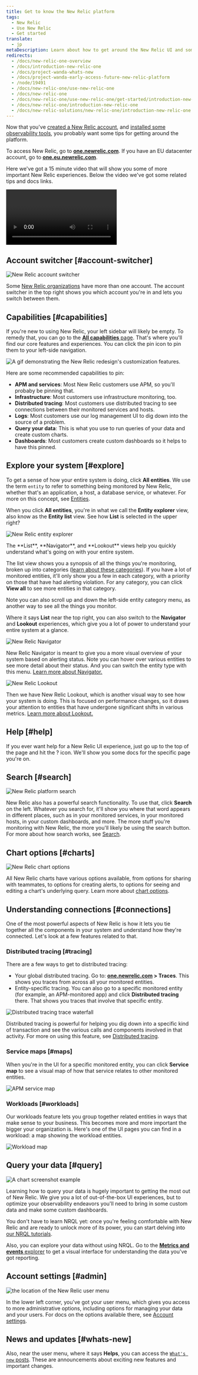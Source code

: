 ```yaml
---
title: Get to know the New Relic platform
tags:
  - New Relic 
  - Use New Relic
  - Get started
translate:
  - jp
metaDescription: Learn about how to get around the New Relic UI and some of the most important experiences. 
redirects:
  - /docs/new-relic-one-overview
  - /docs/introduction-new-relic-one
  - /docs/project-wanda-whats-new
  - /docs/project-wanda-early-access-future-new-relic-platform
  - /node/19491
  - /docs/new-relic-one/use-new-relic-one
  - /docs/new-relic-one
  - /docs/new-relic-one/use-new-relic-one/get-started/introduction-new-relic-one
  - /docs/new-relic-one/introduction-new-relic-one
  - /docs/new-relic-solutions/new-relic-one/introduction-new-relic-one
---
```















Now that you've [created a New Relic account](https://newrelic.com/signup), and [installed some observability tools](/docs/new-relic-solutions/get-started/implementation-guide-intro), you probably want some tips for getting around the platform. 

To access New Relic, go to **[one.newrelic.com](https://one.newrelic.com/all-capabilities)**. If you have an EU datacenter account, go to **[one.eu.newrelic.com](https://one.eu.newrelic.com)**.

Here we've got a 15 minute video that will show you some of more important New Relic experiences. Below the video we've got some related tips and docs links.

<Video
  type="wistia"
  id="9xnr9qv9qh"
/>

## Account switcher [#account-switcher]

<img
  title="New Relic account switcher"
  alt="New Relic account switcher"
  src={accountSwitcherWide}
/>

Some [New Relic organizations](/docs/accounts/accounts-billing/account-structure/new-relic-account-structure) have more than one account. The account switcher in the top right shows you which account you're in and lets you switch between them. 

## Capabilities [#capabilities]

If you're new to using New Relic, your left sidebar will likely be empty. To remedy that, you can go to the [**All capabilities** page](https://one.newrelic.com/all-capabilities). That's where you'll find our core features and experiences. You can click the pin icon to pin them to your left-side navigation. 

<img
  title="Customize New Relic"
  alt="A gif demonstrating the New Relic redesign's customization features."
  src={transtionGuideUiRedesignCustomize}
/>

Here are some recommended capabilities to pin: 

* **APM and services**: Most New Relic customers use APM, so you'll probaby be pinning that. 
* **Infrastructure**: Most customers use infrastructure monitoring, too. 
* **Distributed tracing**: Most customers use distributed tracing to see connections between their monitored services and hosts.  
* **Logs**: Most customers use our log management UI to dig down into the source of a problem. 
* **Query your data**: This is what you use to run queries of your data and create custom charts. 
* **Dashboards**: Most customers create custom dashboards so it helps to have this pinned. 

## Explore your system [#explore]

To get a sense of how your entire system is doing, click **All entities**. We use the term `entity` to refer to something being monitored by New Relic, whether that's an application, a host, a database service, or whatever. For more on this concept, see [Entities](/docs/new-relic-solutions/new-relic-one/core-concepts/what-entity-new-relic). 

When you click **All entities**, you're in what we call the **Entity explorer** view, also know as the **Entity list** view. See how **List** is selected in the upper right? 

<img
  title="New Relic entity explorer"
  alt="New Relic entity explorer"
  src={entityExplorer}
/>
<figcaption>
  The **List**, **Navigator**, and **Lookout** views help you quickly understand what's going on with your entire system. 
</figcaption>

The list view shows you a synopsis of all the things you're monitoring, broken up into categories ([learn about these categories](/docs/new-relic-solutions/new-relic-one/core-concepts/new-relic-explorer-view-performance-across-apps-services-hosts/#find)). If you have a lot of monitored entities, it'll only show you a few in each category, with a priority on those that have had alerting violation. For any category, you can click **View all** to see more entities in that category. 

Note you can also scroll up and down the left-side entity category menu, as another way to see all the things you monitor. 

Where it says **List** near the top right, you can also switch to the **Navigator** and **Lookout** experiences, which give you a lot of power to understand your entire system at a glance. 

<img
  title="New Relic Navigator"
  alt="New Relic Navigator"
  src={navigator}
/>

New Relic Navigator is meant to give you a more visual overview of your system based on alerting status. Note you can hover over various entities to see more detail about their status. And you can switch the entity type with this menu. [Learn more about Navigator.](/docs/new-relic-solutions/new-relic-one/core-concepts/new-relic-explorer-view-performance-across-apps-services-hosts/#view-navigator)

<img
  title="New Relic Lookout"
  alt="New Relic Lookout"
  src={lookout}
/>

Then we have New Relic Lookout, which is another visual way to see how your system is doing. This is focused on performance changes, so it draws your attention to entities that have undergone significant shifts in various metrics. [Learn more about Lookout.](/docs/new-relic-solutions/new-relic-one/core-concepts/new-relic-explorer-view-performance-across-apps-services-hosts/#view-lookout)

## Help [#help]

If you ever want help for a New Relic UI experience, just go up to the top of the page and hit the ? icon. We'll show you some docs for the specific page you're on.  

## Search [#search]

<img
  title="New Relic platform search"
  alt="New Relic platform search"
  src={search}
/>

New Relic also has a powerful search functionality. To use that, click **Search** on the left. Whatever you search for, it'll show you where that word appears in different places, such as in your monitored services, in your monitored hosts, in your custom dashboards, and more. The more stuff you're monitoring with New Relic, the more you'll likely be using the search button. For more about how search works, see [Search](/docs/new-relic-solutions/new-relic-one/ui-data/basic-ui-features/#search).

## Chart options [#charts]

<img
  title="New Relic chart options"
  alt="New Relic chart options"
  src={chartOptions}
/>

All New Relic charts have various options available, from options for sharing with teammates, to options for creating alerts, to options for seeing and editing a chart's underlying query. Learn more about [chart options](/docs/new-relic-solutions/new-relic-one/ui-data/basic-ui-features).

## Understanding connections [#connections]

One of the most powerful aspects of New Relic is how it lets you tie together all the components in your system and understand how they're connected. Let's look at a few features related to that. 

### Distributed tracing [#tracing]

There are a few ways to get to distributed tracing: 

* Your global distributed tracing. Go to: **[one.newrelic.com](https://one.newrelic.com/all-capabilities) > Traces**. This shows you traces from across all your monitored entities. 
* Entity-specific tracing. You can also go to a specific monitored entity (for example, an APM-monitored app) and click **Distributed tracing** there. That shows you traces that involve that specific entity. 

<img
  title="Distributed tracing trace waterfall"
  alt="Distributed tracing trace waterfall"
  src={traceWaterfall}
/>

Distributed tracing is powerful for helping you dig down into a specific kind of transaction and see the various calls and components involved in that activity. For more on using this feature, see [Distributed tracing](/docs/distributed-tracing/ui-data/understand-use-distributed-tracing-ui). 

### Service maps [#maps]

When you're in the UI for a specific monitored entity, you can click **Service map** to see a visual map of how that service relates to other monitored entities. 

<img
  title="APM service map"
  alt="APM service map"
  src={serviceMap}
/>

### Workloads [#workloads]

Our workloads feature lets you group together related entities in ways that make sense to your business. This becomes more and more important the bigger your organization is. Here's one of the UI pages you can find in a workload: a map showing the workload entities. 

<img
  title="Workload map"
  alt="Workload map"
  src={workloadMap}
/>

## Query your data [#query]

<img
  title="A chart screenshot example"
  alt="A chart screenshot example "
  src={chartsChartUi}
/>

Learning how to query your data is hugely important to getting the most out of New Relic. We give you a lot of out-of-the-box UI experiences, but to optimize your observability endeavors you'll need to bring in some custom data and make some custom dashboards. 

You don't have to learn NRQL yet: once you're feeling comfortable with New Relic and are ready to unlock more of its power, you can start delving into [our NRQL tutorials](/docs/query-your-data/nrql-new-relic-query-language/get-started/introduction-nrql-new-relics-query-language).

Also, you can explore your data without using NRQL. Go to the [**Metrics and events** explorer](https://one.newrelic.com/data-explorer) to get a visual interface for understanding the data you've got reporting. 

## Account settings [#admin]

<img
  title="the location of the New Relic user menu"
  alt="the location of the New Relic user menu"
  src={accountsUserMenuLocation}
/>

In the lower left corner, you've got your user menu, which gives you access to more administrative options, including options for managing your data and your users. For docs on the options available there, see [Account settings](/docs/accounts/accounts-billing/general-account-settings/intro-account-settings).

## News and updates [#whats-new]

Also, near the user menu, where it says **Helps**, you can access the [`What's new` posts](https://docs.newrelic.com/whats-new). These are announcements about exciting new features and important changes. 
